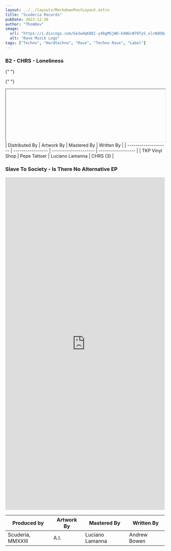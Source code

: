 ```yaml
---
layout: ../../layouts/MarkdownPostLayout.astro
title: "Scuderia Records"
pubDate: 2023-12-26
author: "ThomDev"
image:
  url: "https://i.discogs.com/Ge2wdqK8EC-y4bgMSjWO-kXWGcW70Ty5_xlcNdOQAyg/rs:fit/g:sm/q:90/h:600/w:600/czM6Ly9kaXNjb2dz/LWRhdGFiYXNlLWlt/YWdlcy9MLTEzODM5/ODctMTUxMjc3MzQ2/NS04NzU3LmpwZWc.jpeg"
  alt: "Rave Muzik Logo"
tags: ["Techno", "Hardtechno", "Rave", "Techno Rave", "Label"]
---
```



<div class="release">
  <h3>B2 - CHRS - Loneliness</h3>

{" "}

<ReleaseInformation
  releaseDate="23 November, 2023"
  label="Scuderia - SR32"
  country="Berlin, Germany"
  genre="Electronic"
  style="Drum n Bass"
  imgUrl=""
  imgAlt=""
/>

{" "}

<iframe
  width="100%"
  height="166"
  
  style="border: none; overflow: auto;"

allow="autoplay"
src="https://w.soundcloud.com/player/?url=https%3A//api.soundcloud.com/tracks/1673670561&color=%23fb008e&auto_play=false&hide_related=false&show_comments=true&show_user=true&show_reposts=false&show_teaser=true"

> </iframe>

  <div class="bottom-release-info">
| Distributed By       | Artwork By        | Mastered By           | Written By         |
| -------------------- | ----------------- | --------------------- | ------------------ |
| TKP Vinyl Shop        | Pepe Tattoer      | Luciano Lamanna       | CHRS (3)           |

  </div>

</div>

<div class="release">
  <h3>Slave To Society - Is There No Alternative EP</h3>
<ReleaseInformation
  releaseDate="October 6, 2023"
  label="Scuderia - SR31"
  country="Berlin, Germany"
  genre="Electronic"
  format="Vinyl, 12"
  style="Hardcore, Hardcore Techno, Drum n Bass"
  imgUrl="https://i.discogs.com/Sipf7HtUIZW2EQVxaAyVC4CfzjBZK_1Fsb-S-WdPNAc/rs:fit/g:sm/q:90/h:591/w:600/czM6Ly9kaXNjb2dz/LWRhdGFiYXNlLWlt/YWdlcy9SLTI4NDQ3/NzIzLTE2OTYwMTE1/OTUtNTI0NC5qcGVn.jpeg"
  imgAlt="Slave To Society – Is There No Alternative Vinyl Record"
/>

<div class="bandcamp-embed">
  <iframe
    style="border: 0; width: 100%; height: 1050px;"
    src="https://bandcamp.com/EmbeddedPlayer/album=2844949644/size=large/bgcol=ffffff/linkcol=7137dc/package=728581415/transparent=true/"
    seamless
  >
    <a href="https://scuderia.bandcamp.com/album/is-there-no-alternative">
      Is There No Alternative by Slave To Society
    </a>
  </iframe>
</div>

| Produced by       | Artwork By | Mastered By     | Written By   |
| ----------------- | ---------- | --------------- | ------------ |
| Scuderia, MMXXIII | A.I.       | Luciano Lamanna | Andrew Bowen |

</div>
